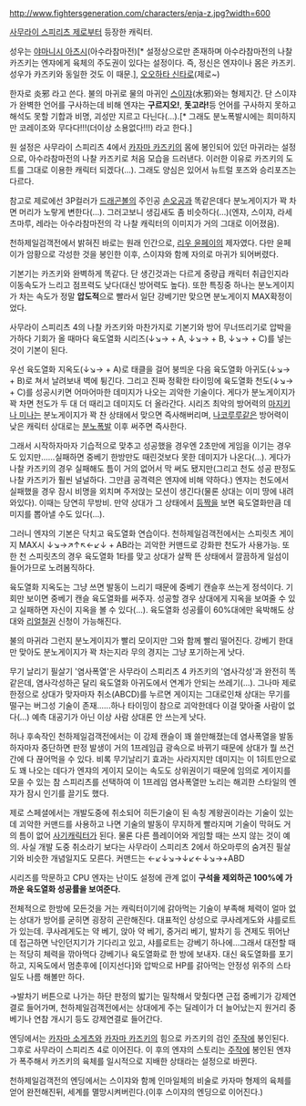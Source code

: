 http://www.fightersgeneration.com/characters/enja-z.jpg?width=600

[[사무라이 스피리츠 제로]]부터 등장한 캐릭터.

성우는 [[야마니시 아츠시]](아수라참마전)[* 설정상으로만 존재하며 아수라참마전의 나찰 카즈키는 엔쟈에게 육체의 주도권이 있다는 설정이다. 즉, 정신은 엔쟈이나 몸은 카즈키. 성우가 카즈키와 동일한 것도 이 때문.], [[오오하타 신타로]](제로~)

한자로 炎邪 라고 쓴다. 불의 마귀로 물의 마귀인 [[스이쟈]](水邪)와는 형제지간. 단 스이쟈가 완벽한 언어를 구사하는데 비해 엔쟈는 '''구르지오!''', '''돗고라!'''등 언어를 구사하지 못하고 해석도 못할 기합과 비명, 괴성만 지르고 다닌다(…).[* 그래도 분노폭발시에는 희미하지만 코레이조와 무다다!!!(더이상 소용없다!!!) 라고 한다.]

원 설정은 사무라이 스피리츠 4에서 [[카자마 카즈키]]의 몸에 봉인되어 있던 마귀라는 설정으로, 아수라참마전의 나찰 카즈키로 처음 모습을 드러낸다. 이러한 이유로 카즈키의 도트를 그대로 이용한 캐릭터 되겠다(…). 그래도 양심은 있어서 뉴트럴 포즈와 승리포즈는 다르다.

참고로 제로에선 3P컬러가 [[드래곤볼]]의 주인공 [[손오공]]과 똑같은데다 분노게이지가 꽉 차면 머리가 노랗게 변한다(…). 그러고보니 생김새도 좀 비슷하다(…)(엔쟈, 스이쟈, 라세츠마루, 레라는 아수라참마전의 각 나찰 캐릭터의 이미지가 거의 그대로 이어졌음).

천하제일검객전에서 밝혀진 바로는 원래 인간으로, [[리우 윤페이]]의 제자였다. 다만 윤페이가 암황으로 각성한 것을 봉인한 이후, 스이쟈와 함께 자의로 마귀가 되어버렸다.

기본기는 카즈키와 완벽하게 똑같다. 단 생긴것과는 다르게 중량급 캐릭터 취급인지라 이동속도가 느리고 점프력도 낮다(대신 방어력도 높다). 또한 특징중 하나는 분노게이지가 차는 속도가 정말 '''압도적'''으로 빨라서 일단 강베기만 맞으면 분노게이지 MAX확정이었다.

사무라이 스피리츠 4의 나찰 카즈키와 마찬가지로 기본기와 방어 무너뜨리기로 압박을 가하다 기회가 올 때마다 육도열화 시리즈(↓↘→ + A, ↓↘→ + B, ↓↘→ + C)를 넣는것이 기본이 된다.

우선 육도열화 지옥도(↓↘→ + A)로 태클을 걸어 붕띄운 다음 육도열화 아귀도(↓↘→ + B)로 쳐서 날려보내 벽에 튕긴다. 그리고 진짜 정확한 타이밍에 육도열화 천도(↓↘→ + C)를 성공시키면 어마어마한 데미지가 나오는 괴악한 기술이다. 게다가 분노게이지가 꽉 차면 천도가 두 대 더 때리고 데미지도 더 올라간다. 시리즈 최악의 방어력의 [[마지키나 미나]]는 분노게이지가 꽉 찬 상태에서 맞으면 즉사해버리며, [[나코루루]]같은 방어력이 낮은 캐릭터 상대로는 [[분노폭발]] 이후 써주면 즉사한다.

그래서 시작하자마자 기습적으로 맞추고 성공했을 경우엔 2초만에 게임을 이기는 경우도 있지만......실패하면 중베기 한방만도 때린것보다 못한 데미지가 나온다(...). 게다가 나찰 카즈키의 경우 실패해도 틈이 거의 없어서 막 써도 됐지만(그리고 천도 성공 판정도 나찰 카즈키가 훨씬 널널하다. 그만큼 공격력은 엔쟈에 비해 약하다.) 엔쟈는 천도에서 실패했을 경우 잠시 비명을 외치며 주저앉는 모션이 생긴다(물론 상대는 이미 땅에 내려와있다). 이때는 당연히 무방비. 만약 상대가 그 상태에서 [[등짝]]을 보면 육도열화만큼 데미지를 뽑아낼 수도 있다(...).

그러니 엔쟈의 기본은 닥치고 육도열화 연습이다. 천하제일검객전에서는 스피릿츠 게이지 MAX시 ↓↘→↗↑↖←↙↓ + AB라는 괴악한 커맨드로 강화판 천도가 사용가능. 또한 천 스피릿츠의 경우 육도열화 1타를 맞고 상대가 살짝 뜬 상태에서 깔끔하게 일섬이 들어가므로 노려봄직하다.

육도열화 지옥도는 그냥 쓰면 발동이 느리기 때문에 중베기 캔슬후 쓰는게 정석이다. 기회만 보이면 중베기 캔슬 육도열화를 써주자. 성공할 경우 상대에게 지옥을 보여줄 수 있고 실패하면 자신이 지옥을 볼 수 있다(...). 육도열화 성공률이 60%대에만 육박해도 상대와 [[리얼철권]] 신청이 가능해진다.

불의 마귀라 그런지 분노게이지가 빨리 모이지만 그와 함께 빨리 떨어진다. 강베기 한대만 맞아도 분노게이지가 꽉 차는지라 무의 경지는 그냥 포기하는게 낫다.

무기 날리기 필살기 '염사폭열'은 사무라이 스피리츠 4 카즈키의 '염사각성'과 완전히 똑같은데, 염사각성하곤 달리 육도열화 아귀도에서 연계가 안되는 쓰레기(...). 그나마 제로 한정으로 상대가 맞자마자 취소(ABCD)를 누르면 게이지는 그대로인채 상대는 무기를 떨구는 버그성 기술이 존재......하나 타이밍이 참으로 괴악한데다 이걸 맞아줄 사람이 없다(...) 예측 대공기가 아닌 이상 사람 상대론 안 쓰는게 낫다.

허나 후속작인 천하제일검객전에서는 이 강제 캔슬이 꽤 쓸만해졌는데 염사폭열을 발동하자마자 중단하면 판정 발생이 거의 1프레임급 광속으로 바뀌기 때문에 상대가 뭘 쓰건간에 다 끊어먹을 수 있다. 비록 무기날리기 효과는 사라지지만 데미지는 이 1히트만으로도 꽤 나오는 데다가 엔쟈의 게이지 모이는 속도도 상위권이기 때문에 임의로 게이지를 모을 수 있는 참 스피리츠를 선택하여 이 1프레임 염사폭열만 노리는 해괴한 스타일의 엔쟈가 잠시 인기를 끌기도 했다. 

제로 스페셜에서는 개발도중에 취소되어 히든기술이 된 속칭 계왕권이라는 기술이 있는데 괴악한 커맨드를 사용하고 나면 기술의 발동이 무지하게 빨라지며 기술이 막혀도 거의 틈이 없어 [[사기캐릭터]]가 된다. 물론 다른 플레이어와 게임할 때는 쓰지 않는 것이 예의. 사실 개발 도중 취소라기 보다는 사무라이 스피리츠 2에서 하오마루의 숨겨진 필살기와 비슷한 개념일지도 모른다. 커맨드는 ←↙↓↘→↓↙←↓↘→+ABD

시리즈를 막문하고 CPU 엔자는 난이도 설정에 관계 없이 '''구석을 제외하곤 100%에 가까운 육도열화 성공률을 보여준다.'''

전체적으로 한방에 모든것을 거는 캐릭터이기에 갉아먹는 기술이 부족해 체력이 얼마 없는 상대가 방어를 굳히면 굉장히 곤란해진다. 대표적인 상성으로 쿠사레게도와 샤를로트가 있는데. 쿠사레게도는 약 베기, 앉아 약 베기, 중거리 베기, 발차기 등 견제도 뛰어난데 접근하면 낙인던지기가 기다리고 있고, 샤를로트는 강베기 하나에...그래서 대전할 때는 적당히 체력을 깎아먹다 강베기나 육도열화로 한 방에 보내자. 대신 육도열화를 포기하고, 지옥도에서 멈춘후에 [이지선다]와 압박으로 HP를 갉아먹는 안정성 위주의 스타일도 나름 해볼만 하다.

→발차기 버튼으로 나가는 하단 판정의 밟기는 밀착해서 맞췄다면 근접 중베기가 강제연결로 들어가며, 천하제일검객전에서는 상대에게 주는 딜레이가 더 늘어났는지 원거리 중베기나 연참 개시기 등도 강제연결로 들어간다.

엔딩에서는 [[카자마 소게츠]]와 [[카자마 카즈키]]의 힘으로 카즈키의 검인 [[주작]]에 봉인된다. 그후로 사무라이 스피리츠 4로 이어진다. 이 후의 엔쟈의 스토리는 [[주작]]에 봉인된 엔쟈가 폭주해서 카즈키의 육체를 일시적으로 지배한 상태라는 설정으로 바뀐다.

천하제일검객전의 엔딩에서는 스이쟈와 함께 인마일체의 비술로 카자마 형제의 육체를 얻어 완전해진뒤, 세계를 멸망시켜버린다.(이후 스이쟈의 엔딩으로 이어진다.)
